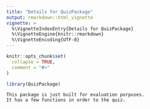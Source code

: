 ---
title: "Details for QuizPackage"
output: rmarkdown::html_vignette
vignette: >
  %\VignetteIndexEntry{Details for QuizPackage}
  %\VignetteEngine{knitr::rmarkdown}
  %\VignetteEncoding{UTF-8}
---

```{r, include = FALSE}
knitr::opts_chunk$set(
  collapse = TRUE,
  comment = "#>"
)
```

```{r setup}
library(QuizPackage)
```

```{description}
This package is just built for evaluation porpuses.
It has a few functions in order to the quiz.
```

